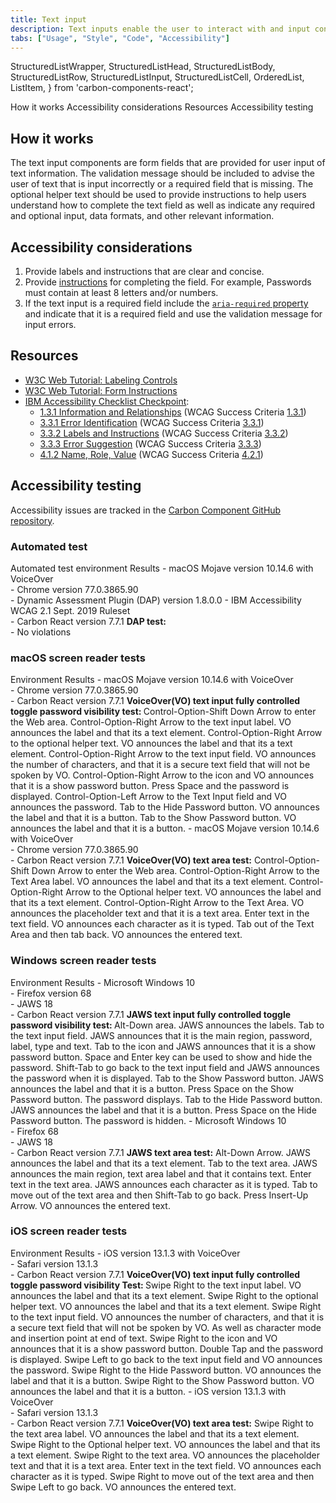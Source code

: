 ```yaml
---
title: Text input
description: Text inputs enable the user to interact with and input content and data. This component can be used for long and short form entries.
tabs: ["Usage", "Style", "Code", "Accessibility"]
---
```


  StructuredListWrapper,
  StructuredListHead,
  StructuredListBody,
  StructuredListRow,
  StructuredListInput,
  StructuredListCell,
  OrderedList,
  ListItem,
} from 'carbon-components-react';

<AnchorLinks>
  <AnchorLink>How it works</AnchorLink>
  <AnchorLink>Accessibility considerations</AnchorLink>
  <AnchorLink>Resources</AnchorLink>
  <AnchorLink>Accessibility testing</AnchorLink>
</AnchorLinks>

## How it works

The text input components are form fields that are provided for user input of
text information. The validation message should be included to advise the user
of text that is input incorrectly or a required field that is missing. The
optional helper text should be used to provide instructions to help users
understand how to complete the text field as well as indicate any required and
optional input, data formats, and other relevant information.

## Accessibility considerations

1. Provide labels and instructions that are clear and concise.
2. Provide [instructions](https://www.w3.org/WAI/tutorials/forms/instructions/)
   for completing the field. For example, Passwords must contain at least 8
   letters and/or numbers.
3. If the text input is a required field include the
   [`aria-required` property](https://www.w3.org/TR/WCAG20-TECHS/ARIA2.html) and
   indicate that it is a required field and use the validation message for input
   errors.

## Resources

- [W3C Web Tutorial: Labeling Controls](https://www.w3.org/WAI/tutorials/forms/labels/)
- [W3C Web Tutorial: Form Instructions](https://www.w3.org/WAI/tutorials/forms/instructions/)
- [IBM Accessibility Checklist Checkpoint](https://www.ibm.com/able/guidelines/ci162/accessibility_checklist.html):
  - [1.3.1 Information and Relationships](https://www.ibm.com/able/guidelines/ci162/info_and_relationships.html)
    (WCAG Success Criteria
    [1.3.1](http://www.w3.org/TR/2016/NOTE-UNDERSTANDING-WCAG20-20161007/content-structure-separation-programmatic.html))
  - [3.3.1 Error Identification](https://www.ibm.com/able/guidelines/ci162/error_id.html)
    (WCAG Success Criteria
    [3.3.1](https://www.w3.org/TR/UNDERSTANDING-WCAG20/minimize-error-identified.html))
  - [3.3.2 Labels and Instructions](https://www.ibm.com/able/guidelines/ci162/labels_or_instructions.html)
    (WCAG Success Criteria
    [3.3.2](http://www.w3.org/TR/UNDERSTANDING-WCAG20/minimize-error-cues.html))
  - [3.3.3 Error Suggestion](https://www.ibm.com/able/guidelines/ci162/error_suggestion.html)
    (WCAG Success Criteria
    [3.3.3](http://www.w3.org/TR/UNDERSTANDING-WCAG20/minimize-error-suggestions.html))
  - [4.1.2 Name, Role, Value](https://www.ibm.com/able/guidelines/ci162/name_role_value.html)
    (WCAG Success Criteria
    [4.2.1](https://www.w3.org/WAI/WCAG21/Understanding/name-role-value))

## Accessibility testing

Accessibility issues are tracked in the
[Carbon Component GitHub repository](https://github.com/carbon-design-system/carbon/milestones).

### Automated test

<Row>
  <Column noGutterSm>
    <StructuredListWrapper>
      <StructuredListHead>
        <StructuredListRow head>
          <StructuredListCell head>
            Automated test environment
          </StructuredListCell>
          <StructuredListCell head>Results</StructuredListCell>
        </StructuredListRow>
      </StructuredListHead>
      <StructuredListBody>
        <StructuredListRow>
          <StructuredListCell>
            - macOS Mojave version 10.14.6 with VoiceOver
            <br />
            - Chrome version 77.0.3865.90
            <br />
            - Dynamic Assessment Plugin (DAP) version 1.8.0.0 - IBM
            Accessibility WCAG 2.1 Sept. 2019 Ruleset
            <br />- Carbon React version 7.7.1
          </StructuredListCell>
          <StructuredListCell>
            <strong>DAP test:</strong>
            <br />- No violations
          </StructuredListCell>
        </StructuredListRow>
      </StructuredListBody>
    </StructuredListWrapper>
  </Column>
</Row>

### macOS screen reader tests

<Row>
  <Column noGutterSm>
    <StructuredListWrapper>
      <StructuredListHead>
        <StructuredListRow head>
          <StructuredListCell head>Environment </StructuredListCell>
          <StructuredListCell head>Results</StructuredListCell>
        </StructuredListRow>
      </StructuredListHead>
      <StructuredListBody>
        <StructuredListRow>
          <StructuredListCell>
            - macOS Mojave version 10.14.6 with VoiceOver
            <br />
            - Chrome version 77.0.3865.90
            <br />- Carbon React version 7.7.1
          </StructuredListCell>
          <StructuredListCell>
            <strong>
              VoiceOver(VO) text input fully controlled toggle password
              visibility test:
            </strong>
            <OrderedList>
              <ListItem>
                Control-Option-Shift Down Arrow to enter the Web area.
              </ListItem>
              <ListItem>
                Control-Option-Right Arrow to the text input label. VO announces
                the label and that its a text element.
              </ListItem>
              <ListItem>
                Control-Option-Right Arrow to the optional helper text. VO
                announces the label and that its a text element.
              </ListItem>
              <ListItem>
                Control-Option-Right Arrow to the text input field. VO announces
                the number of characters, and that it is a secure text field
                that will not be spoken by VO.
              </ListItem>
              <ListItem>
                Control-Option-Right Arrow to the icon and VO announces that it
                is a show password button.
              </ListItem>
              <ListItem>Press Space and the password is displayed.</ListItem>
              <ListItem>
                Control-Option-Left Arrow to the Text Input field and VO
                announces the password.
              </ListItem>
              <ListItem>
                Tab to the Hide Password button. VO announces the label and that
                it is a button.
              </ListItem>
              <ListItem>
                Tab to the Show Password button. VO announces the label and that
                it is a button.
              </ListItem>
            </OrderedList>
          </StructuredListCell>
        </StructuredListRow>
        <StructuredListRow>
          <StructuredListCell>
            - macOS Mojave version 10.14.6 with VoiceOver
            <br />
            - Chrome version 77.0.3865.90
            <br />- Carbon React version 7.7.1
          </StructuredListCell>
          <StructuredListCell>
            <strong>VoiceOver(VO) text area test:</strong>
            <OrderedList>
              <ListItem>
                Control-Option-Shift Down Arrow to enter the Web area.
              </ListItem>
              <ListItem>
                Control-Option-Right Arrow to the Text Area label. VO announces
                the label and that its a text element.
              </ListItem>
              <ListItem>
                Control-Option-Right Arrow to the Optional helper text. VO
                announces the label and that its a text element.
              </ListItem>
              <ListItem>
                Control-Option-Right Arrow to the Text Area. VO announces the
                placeholder text and that it is a text area.
              </ListItem>
              <ListItem>
                Enter text in the text field. VO announces each character as it
                is typed.
              </ListItem>
              <ListItem>
                Tab out of the Text Area and then tab back. VO announces the
                entered text.
              </ListItem>
            </OrderedList>
          </StructuredListCell>
        </StructuredListRow>
      </StructuredListBody>
    </StructuredListWrapper>
  </Column>
</Row>

### Windows screen reader tests

<Row>
  <Column noGutterSm>
    <StructuredListWrapper>
      <StructuredListHead>
        <StructuredListRow head>
          <StructuredListCell head>Environment</StructuredListCell>
          <StructuredListCell head>Results</StructuredListCell>
        </StructuredListRow>
      </StructuredListHead>
      <StructuredListBody>
        <StructuredListRow>
          <StructuredListCell>
            - Microsoft Windows 10
            <br />
            - Firefox version 68
            <br />
            - JAWS 18
            <br />- Carbon React version 7.7.1
          </StructuredListCell>
          <StructuredListCell>
            <strong>
              JAWS text input fully controlled toggle password visibility test:
            </strong>
            <OrderedList>
              <ListItem>Alt-Down area. JAWS announces the labels.</ListItem>
              <ListItem>
                Tab to the text input field. JAWS announces that it is the main
                region, password, label, type and text.
              </ListItem>
              <ListItem>
                Tab to the icon and JAWS announces that it is a show password
                button.
              </ListItem>
              <ListItem>
                Space and Enter key can be used to show and hide the password.
              </ListItem>
              <ListItem>
                Shift-Tab to go back to the text input field and JAWS announces
                the password when it is displayed.
              </ListItem>
              <ListItem>
                Tab to the Show Password button. JAWS announces the label and
                that it is a button.
              </ListItem>
              <ListItem>
                Press Space on the Show Password button. The password displays.
              </ListItem>
              <ListItem>
                Tab to the Hide Password button. JAWS announces the label and
                that it is a button.
              </ListItem>
              <ListItem>
                Press Space on the Hide Password button. The password is hidden.
              </ListItem>
            </OrderedList>
          </StructuredListCell>
        </StructuredListRow>
        <StructuredListRow>
          <StructuredListCell>
            - Microsoft Windows 10
            <br />
            - Firefox 68
            <br />
            - JAWS 18
            <br />- Carbon React version 7.7.1
          </StructuredListCell>
          <StructuredListCell>
            <strong>JAWS text area test:</strong>
            <OrderedList>
              <ListItem>
                Alt-Down Arrow. JAWS announces the label and that its a text
                element.
              </ListItem>
              <ListItem>
                Tab to the text area. JAWS announces the main region, text area
                label and that it contains text.
              </ListItem>
              <ListItem>
                Enter text in the text area. JAWS announces each character as it
                is typed.
              </ListItem>
              <ListItem>
                Tab to move out of the text area and then Shift-Tab to go back.
                Press Insert-Up Arrow. VO announces the entered text.
              </ListItem>
            </OrderedList>
          </StructuredListCell>
        </StructuredListRow>
      </StructuredListBody>
    </StructuredListWrapper>
  </Column>
</Row>

### iOS screen reader tests

<Row>
  <Column noGutterSm>
    <StructuredListWrapper>
      <StructuredListRow head>
        <StructuredListCell head>Environment </StructuredListCell>
        <StructuredListCell head>Results</StructuredListCell>
      </StructuredListRow>
      <StructuredListBody>
        <StructuredListRow>
          <StructuredListCell>
            - iOS version 13.1.3 with VoiceOver
            <br />
            - Safari version 13.1.3
            <br />- Carbon React version 7.7.1
          </StructuredListCell>
          <StructuredListCell>
            <strong>
              VoiceOver(VO) text input fully controlled toggle password
              visibility Test:
            </strong>
            <OrderedList>
              <ListItem>
                Swipe Right to the text input label. VO announces the label and
                that its a text element.
              </ListItem>
              <ListItem>
                Swipe Right to the optional helper text. VO announces the label
                and that its a text element.
              </ListItem>
              <ListItem>
                Swipe Right to the text input field. VO announces the number of
                characters, and that it is a secure text field that will not be
                spoken by VO. As well as character mode and insertion point at
                end of text.
              </ListItem>
              <ListItem>
                Swipe Right to the icon and VO announces that it is a show
                password button.
              </ListItem>
              <ListItem>Double Tap and the password is displayed.</ListItem>
              <ListItem>
                Swipe Left to go back to the text input field and VO announces
                the password.
              </ListItem>
              <ListItem>
                Swipe Right to the Hide Password button. VO announces the label
                and that it is a button.
              </ListItem>
              <ListItem>
                Swipe Right to the Show Password button. VO announces the label
                and that it is a button.
              </ListItem>
            </OrderedList>
          </StructuredListCell>
        </StructuredListRow>
        <StructuredListRow>
          <StructuredListCell>
            - iOS version 13.1.3 with VoiceOver
            <br />
            - Safari version 13.1.3
            <br />- Carbon React version 7.7.1
          </StructuredListCell>
          <StructuredListCell>
            <strong>VoiceOver(VO) text area test:</strong>
            <OrderedList>
              <ListItem>
                Swipe Right to the text area label. VO announces the label and
                that its a text element.
              </ListItem>
              <ListItem>
                Swipe Right to the Optional helper text. VO announces the label
                and that its a text element.
              </ListItem>
              <ListItem>
                Swipe Right to the text area. VO announces the placeholder text
                and that it is a text area.
              </ListItem>
              <ListItem>
                Enter text in the text field. VO announces each character as it
                is typed.
              </ListItem>
              <ListItem>
                Swipe Right to move out of the text area and then Swipe Left to
                go back. VO announces the entered text.
              </ListItem>
            </OrderedList>
          </StructuredListCell>
        </StructuredListRow>
      </StructuredListBody>
    </StructuredListWrapper>
  </Column>
</Row>
